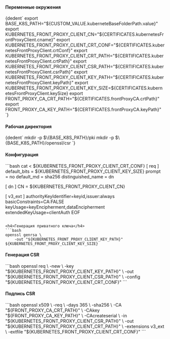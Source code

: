 

<h4>Переменные окружения</h4>
<CodeBlock language="bash">
    {dedent`
        export BASE_K8S_PATH="${CUSTOM_VALUE.kuberneteBaseFolderPath.value}"
        export KUBERNETES_FRONT_PROXY_CLIENT_CN="${CERTIFICATES.kubernetesFrontProxyClient.cname}"
        export KUBERNETES_FRONT_PROXY_CLIENT_CRT_CONF="${CERTIFICATES.kubernetesFrontProxyClient.crtConf}"
        export KUBERNETES_FRONT_PROXY_CLIENT_CRT_PATH="${CERTIFICATES.kubernetesFrontProxyClient.crtPath}"
        export KUBERNETES_FRONT_PROXY_CLIENT_CSR_PATH="${CERTIFICATES.kubernetesFrontProxyClient.csrPath}"
        export KUBERNETES_FRONT_PROXY_CLIENT_KEY_PATH="${CERTIFICATES.kubernetesFrontProxyClient.keyPath}"
        export KUBERNETES_FRONT_PROXY_CLIENT_KEY_SIZE=${CERTIFICATES.kubernetesFrontProxyClient.keySize}
        export FRONT_PROXY_CA_CRT_PATH="${CERTIFICATES.frontProxyCA.crtPath}"
        export FRONT_PROXY_CA_KEY_PATH="${CERTIFICATES.frontProxyCA.keyPath}"
    `}
</CodeBlock>

<h4>Рабочая директория</h4>
<CodeBlock language="bash">
    {dedent`
        mkdir -p $\{BASE_K8S_PATH}/pki
        mkdir -p $\{BASE_K8S_PATH}/openssl/csr
    `}
</CodeBlock>

<h4>Конфигурация</h4>
```bash
cat <<EOF > ${KUBERNETES_FRONT_PROXY_CLIENT_CRT_CONF}
[ req ]
default_bits        = ${KUBERNETES_FRONT_PROXY_CLIENT_KEY_SIZE}
prompt              = no
default_md          = sha256
distinguished_name  = dn

[ dn ]
CN = ${KUBERNETES_FRONT_PROXY_CLIENT_CN}

[ v3_ext ]
authorityKeyIdentifier=keyid,issuer:always
basicConstraints=CA:FALSE
keyUsage=keyEncipherment,dataEncipherment
extendedKeyUsage=clientAuth
EOF
```

<h4>Генерация приватного ключа</h4>
```bash
openssl genrsa \
    -out "${KUBERNETES_FRONT_PROXY_CLIENT_KEY_PATH}" ${KUBERNETES_FRONT_PROXY_CLIENT_KEY_SIZE}
```

<h4>Генерация CSR</h4>
```bash
openssl req \
    -new \
    -key    "${KUBERNETES_FRONT_PROXY_CLIENT_KEY_PATH}" \
    -out    "${KUBERNETES_FRONT_PROXY_CLIENT_CSR_PATH}" \
    -config "${KUBERNETES_FRONT_PROXY_CLIENT_CRT_CONF}"
```

<h4>Подпись CSR</h4>
```bash
openssl x509 \
    -req \
    -days 365 \
    -sha256 \
    -CA "${FRONT_PROXY_CA_CRT_PATH}" \
    -CAkey "${FRONT_PROXY_CA_KEY_PATH}" \
    -CAcreateserial \
    -in "${KUBERNETES_FRONT_PROXY_CLIENT_CSR_PATH}" \
    -out "${KUBERNETES_FRONT_PROXY_CLIENT_CRT_PATH}" \
    -extensions v3_ext \
    -extfile "${KUBERNETES_FRONT_PROXY_CLIENT_CRT_CONF}"
```
